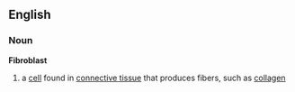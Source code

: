 ==English==
===Noun===
'''Fibroblast'''
# a [[cell]] found in [[connective tissue]] that produces fibers, such as [[collagen]]